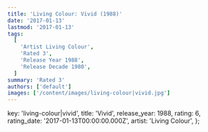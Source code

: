 ```yaml
---
title: 'Living Colour: Vivid (1988)'
date: '2017-01-13'
lastmod: '2017-01-13'
tags:
  [
    'Artist Living Colour',
    'Rated 3',
    'Release Year 1988',
    'Release Decade 1980',
  ]
summary: 'Rated 3'
authors: ['default']
images: ['/content/images/living-colour|vivid.jpg']
---
```


  key: 'living-colour|vivid',
  title: 'Vivid',
  release_year: 1988,
  rating: 6,
  rating_date: '2017-01-13T00:00:00.000Z',
  artist: 'Living Colour',
};

<MusicRating data={data} />
